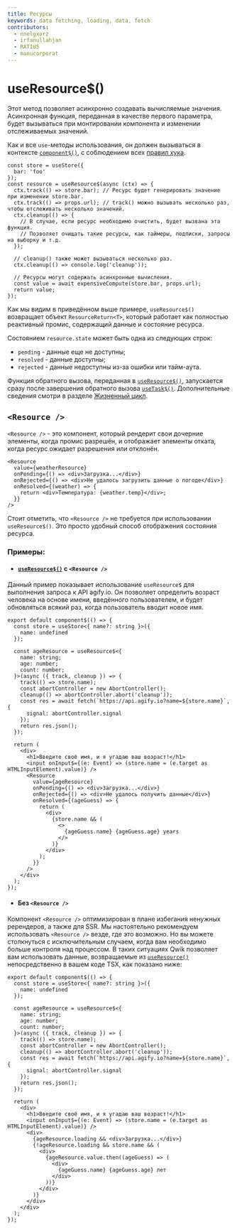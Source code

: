 ```yaml
---
title: Ресурсы
keywords: data fetching, loading, data, fetch
contributors:
  - nnelgxorz
  - irfanullahjan
  - RATIU5
  - manucorporat
---
```


# useResource$()

Этот метод позволяет асинхронно создавать вычисляемые значения. Асинхронная функция, переданная в качестве первого параметра, будет вызываться при монтировании компонента и изменении отслеживаемых значений.

Как и все `use`-методы использования, он должен вызываться в контексте [`component$()`](./../overview/index.mdx#component), с соблюдением всех [правил хука](./../lifecycle/index.mdx#правила-использования-метода-use).

```tsx
const store = useStore({
  bar: 'foo'
});
const resource = useResource$(async (ctx) => {
  ctx.track(() => store.bar); // Ресурс будет генерировать значение при изменении store.bar.
  ctx.track(() => props.url); // track() можно вызывать несколько раз, чтобы отслеживать несколько значений.
  ctx.cleanup(() => {
    // В случае, если ресурс необходимо очистить, будет вызвана эта функция.
    // Позволяет очищать такие ресурсы, как таймеры, подписки, запросы на выборку и т.д.
  });

  // cleanup() также может вызываться несколько раз.
  ctx.cleanup(() => console.log('cleanup'));

  // Ресурсы могут содержать асинхронные вычисления.
  const value = await expensiveCompute(store.bar, props.url);
  return value;
});
```

Как мы видим в приведённом выше примере, `useResource$()` возвращает объект `ResourceReturn<T>`, который работает как полностью реактивный промис, содержащий данные и состояние ресурса.

Состоянием `resource.state` может быть одна из следующих строк:

- `pending` - данные еще не доступны;
- `resolved` - данные доступны;
- `rejected` - данные недоступны из-за ошибки или тайм-аута.

Функция обратного вызова, переданная в [`useResource$()`](./index.mdx), запускается сразу после завершения обратного вызова [`useTask$()`](./../lifecycle/index.mdx#usetask). Дополнительные сведения смотри в разделе [Жизненный цикл](./../lifecycle/index.mdx).

## `<Resource />`

`<Resource />` - это компонент, который рендерит свои дочерние элементы, когда промис разрешён, и отображает элементы отката, когда ресурс ожидает разрешения или отклонён.

```tsx
<Resource
  value={weatherResource}
  onPending={() => <div>Загрузка...</div>}
  onRejected={() => <div>Не удалось загрузить данные о погоде</div>}
  onResolved={(weather) => {
    return <div>Температура: {weather.temp}</div>;
  }}
/>
```

Стоит отметить, что `<Resource />` не требуется при использовании `useResource$()`. Это просто удобный способ отображения состояния ресурса.

### Примеры:

- #### [`useResource$()`](./index.mdx) с `<Resource />`

Данный пример показывает использование `useResource$` для выполнения запроса к API agify.io. Он позволяет определить возраст человека на основе имени, введённого пользователем, и будет обновляться всякий раз, когда пользователь вводит новое имя.

```tsx
export default component$(() => {
  const store = useStore<{ name?: string }>({
    name: undefined
  });

  const ageResource = useResource$<{
    name: string;
    age: number;
    count: number;
  }>(async ({ track, cleanup }) => {
    track(() => store.name);
    const abortController = new AbortController();
    cleanup(() => abortController.abort('cleanup'));
    const res = await fetch(`https://api.agify.io?name=${store.name}`, {
      signal: abortController.signal
    });
    return res.json();
  });

  return (
    <div>
      <h1>Введите своё имя, и я угадаю ваш возраст!</h1>
      <input onInput$={(e: Event) => (store.name = (e.target as HTMLInputElement).value)} />
      <Resource
        value={ageResource}
        onPending={() => <div>Загрузка...</div>}
        onRejected={() => <div>Не удалось получить данные</div>}
        onResolved={(ageGuess) => {
          return (
            <div>
              {store.name && (
                <>
                  {ageGuess.name} {ageGuess.age} years
                </>
              )}
            </div>
          );
        }}
      />
    </div>
  );
});
```

- #### Без `<Resource />`

Компонент `<Resource />` оптимизирован в плане избегания ненужных ререндеров, а также для SSR. Мы настоятельно рекомендуем использовать `<Resource />` везде, где это возможно. Но вы можете столкнуться с исключительным случаем, когда вам необходимо больше контроля над процессом. В таких ситуациях Qwik позволяет вам использовать данные, возвращаемые из [`useResource()`](./index.mdx) непосредственно в вашем коде TSX, как показано ниже:

```tsx
export default component$(() => {
  const store = useStore<{ name?: string }>({
    name: undefined
  });

  const ageResource = useResource$<{
    name: string;
    age: number;
    count: number;
  }>(async ({ track, cleanup }) => {
    track(() => store.name);
    const abortController = new AbortController();
    cleanup(() => abortController.abort('cleanup'));
    const res = await fetch(`https://api.agify.io?name=${store.name}`, {
      signal: abortController.signal
    });
    return res.json();
  });

  return (
    <div>
      <h1>Введите своё имя, и я угадаю ваш возраст!</h1>
      <input onInput$={(e: Event) => (store.name = (e.target as HTMLInputElement).value)} />
      <div>
        {ageResource.loading && <div>Загрузка...</div>}
        {!ageResource.loading && store.name && (
          <div>
            {ageResource.value.then((ageGuess) => (
              <div>
                {ageGuess.name} {ageGuess.age} лет
              </div>
            ))}
          </div>
        )}
      </div>
    </div>
  );
});
```
